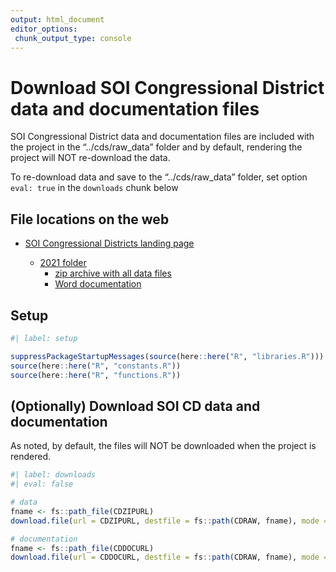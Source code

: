 ```yaml
---
output: html_document
editor_options: 
 chunk_output_type: console
---
```


# Download SOI Congressional District data and documentation files

SOI Congressional District data and documentation files are included with the project in the "../cds/raw_data" folder and by default, rendering the project will NOT re-download the data.

To re-download data and save to the "../cds/raw_data" folder, set option `eval: true` in the `downloads` chunk below

## File locations on the web

-   [SOI Congressional Districts landing page](https://www.irs.gov/statistics/soi-tax-stats-data-by-congressional-district)

    -   [2021 folder](https://www.irs.gov/statistics/soi-tax-stats-data-by-congressional-district-2021)
        -   [zip archive with all data files](https://www.irs.gov/pub/irs-soi/congressional2021.zip)
        -   [Word documentation](https://www.irs.gov/pub/irs-soi/21incddocguide.docx)

## Setup

```r
#| label: setup

suppressPackageStartupMessages(source(here::here("R", "libraries.R")))
source(here::here("R", "constants.R"))
source(here::here("R", "functions.R"))

```


## (Optionally) Download SOI CD data and documentation

As noted, by default, the files will NOT be downloaded when the project is rendered.

```r
#| label: downloads
#| eval: false

# data
fname <- fs::path_file(CDZIPURL)
download.file(url = CDZIPURL, destfile = fs::path(CDRAW, fname), mode = "wb")

# documentation
fname <- fs::path_file(CDDOCURL)
download.file(url = CDDOCURL, destfile = fs::path(CDRAW, fname), mode = "wb")

```


